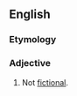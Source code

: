 ==English==

===Etymology===
{{prefix|en|non|fictional}}

===Adjective===
{{en-adj|-}}

# Not [[fictional]].